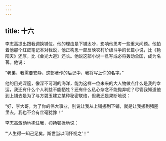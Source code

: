 ```yaml
---
---
---
```

title: 十六
---



李志高提出跟我调换铺位。他的理由是下铺太吵，影响他思考一些重大问题。他拍着他那个红皮笔记本对我说，他正构思一部反映农村阶级斗争的长篇小说，比《艳阳天》还厚，比《金光大道》还长。他说这部小说一旦写成必将轰动全国，成为名著。他说：

“老弟，我需要安静，这部著作的后记中，我将写上你的名字。”

他的目光深邃，像深不可测的海洋，能为这样一位未来的大人物做点什么是我的幸运，我还有什么个人利益不能牺牲？还有什么私心杂念不能抛弃呢？尽管我知道他到上铺去是为了与方碧玉建立某种秘密联络，但我还是果断地说：

“好，李大哥，为了你的伟大事业，别说让我从上铺挪到下铺，就是让我挪到猪圈里去，我也不会有丝毫犹豫！”

李志高激动地抱住我，抑扬顿挫地说：

“‘人生得一知己足矣，斯世当以同怀视之’！”